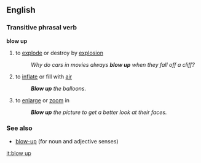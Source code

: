 ==English==
===Transitive phrasal verb===
'''blow up'''
#to [[explode]] or destroy by [[explosion]]
#:''Why do cars in movies always '''blow up''' when they fall off a cliff?''
#to [[inflate]] or fill with [[air]]
#:'''''Blow up''' the balloons.''
#to [[enlarge]] or [[zoom]] in
#:'''''Blow up''' the picture to get a better look at their faces.''

===See also===
*[[blow-up]] (for noun and adjective senses)

[[it:blow up]]
